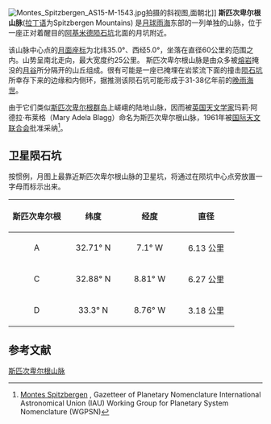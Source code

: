 {{Infobox mountain
| name = 斯匹次卑尔根山脉
| photo = Montes Spitzbergen (LRO).png
| photo_caption = [[月球勘测轨道飞行器|月球勘测轨道飞行器]]拍摄的照片
| elevation = 
| listing = [[月球山脉列表|月球山脉]]
| translation = Spitzbergen (sharp peaks) Mountains
| language = 德语, 拉丁语
| location = [[月球|月球]]
| coordinates = {{Lunar coords and quad cat|34.42|N|5.22|W}}
| type = 
| age = 
}}
[[Image:Montes_Spitzbergen_AS15-M-1543.jpg|thumb]]拍摄的斜视图,面朝北]]
'''斯匹次卑尔根山脉'''([[拉丁语|拉丁语]]为Spitzbergen Mountains) 是[[月球|月球]][[雨海|雨海]]东部的一列单独的山脉，位于一座正对着醒目的[[阿基米德陨石坑|阿基米德陨石坑]]北面的月坑附近。

该山脉中心点的[[月面座标|月面座标]]为北纬35.0°、西经5.0°，坐落在直径60公里的范围之内。山势呈南北走向，最大宽度约25公里。
斯匹次卑尔根山脉是由众多被[[熔岩|熔岩]]掩没的[[月谷|月谷]]所分隔开的山丘组成。很有可能是一座已掩埋在岩浆流下面的撞击[[陨石坑|陨石坑]]所幸存下来的边缘和内侧环，据推测该陨石坑可能形成于31-38亿年前的[[晚雨海世|晚雨海世]]。

由于它们类似[[斯匹次卑尔根群岛|斯匹次卑尔根群岛]]上嵯峨的陆地山脉，因而被[[英国|英国]][[天文学家|天文学家]]玛莉·阿德拉·布莱格（Mary Adela Blagg）命名为斯匹次卑尔根山脉，1961年被[[国际天文联合会|国际天文联合会]]批准采纳<ref>[http://planetarynames.wr.usgs.gov/Feature/4017 Montes Spitzbergen] {{Wayback|url=http://planetarynames.wr.usgs.gov/Feature/4017 |date=20191130134932 }}, Gazetteer of Planetary Nomenclature International Astronomical Union (IAU) Working Group for Planetary System Nomenclature (WGPSN)</ref>。

==卫星陨石坑== 
按惯例，月图上最靠近斯匹次卑尔根山脉的卫星坑，将通过在陨坑中心点旁放置一字母而标示出来。

{|class="wikitable"
!width="25%" |斯匹次卑尔根
!width="25%" |纬度
!width="25%" |经度
!width="25%" |直径
|-
|align="center"|A
|align="center"|32.71° N
|align="center"|7.1° W
|align="center"|6.13 公里
|-
|align="center"|C
|align="center"|32.88° N
|align="center"|8.81° W
|align="center"|6.27 公里
|-
|align="center"|D
|align="center"|33.3° N
|align="center"|8.76° W
|align="center"|3.18 公里
|}

==参考文献==
{{reflist}}

[[Category:月球的山峰|斯匹次卑尔根山脉]]